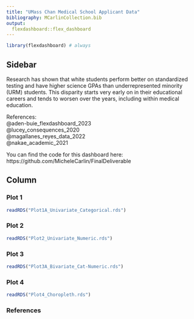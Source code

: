 ```yaml
---
title: "UMass Chan Medical School Applicant Data"
bibliography: MCarlinCollection.bib
output: 
  flexdashboard::flex_dashboard
---
```


```r
library(flexdashboard) # always
```

## Sidebar {.sidebar}

Research has shown that white students perform better on standardized testing and have higher science GPAs than underrepresented minority (URM) students. This disparity starts very early on in their educational careers and tends to worsen over the years, including within medical education. 
 
References:  
@aden-buie_flexdashboard_2023  
@lucey_consequences_2020  
@magallanes_reyes_data_2022  
@nakae_academic_2021  

You can find the code for this dashboard here:
https://github.com/MicheleCarlin/FinalDeliverable

## Column {.tabset .tabset-fade}


### Plot 1

```r
readRDS("Plot1A_Univariate_Categorical.rds")
```


### Plot 2

```r
readRDS("Plot2_Univariate_Numeric.rds")
```

### Plot 3 

```r
readRDS("Plot3A_Bivariate_Cat-Numeric.rds")
```


### Plot 4

```r
readRDS("Plot4_Choropleth.rds")
```


### References 
